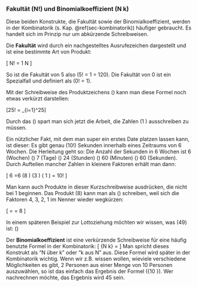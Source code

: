 ### Fakultät \(N!\) und Binomialkoeffizient \(N \choose k\) {#fakultaet}

Diese beiden Konstrukte, die Fakultät sowie der Binomialkoeffizient, werden in der Kombinatorik (s. Kap. \@ref(sec-kombinatorik)) häufiger gebraucht. Es handelt sich im Prinzip nur um abkürzende Schreibweisen.

Die **Fakultät** wird durch ein nachgestelltes Ausrufezeichen dargestellt und ist eine bestimmte Art von Produkt:

\[ N! = 1 \cdot 2 \cdot \ldots \cdot N \]

So ist die Fakultät von 5 also \(5! = 1\cdot 2\cdot 3\cdot 4\cdot 5 = 120\). Die Fakultät von 0 ist ein Spezialfall und definiert als \(0! = 1\).

Mit der Schreibweise des Produktzeichens \(\Pi\) kann man diese Formel noch etwas verkürzt darstellen:

\[25! = \Pi_{i=1}^25\]

Durch das \(\Pi\) spart man sich jetzt die Arbeit, die Zahlen \(1 \cdot 2 \cdot \ldots \cdot 25\) ausschreiben zu müssen.

Ein nützlicher Fakt, mit dem man super ein erstes Date platzen lassen kann, ist dieser: Es gibt genau \(10!\) Sekunden innerhalb eines Zeitraums von 6 Wochen. Die Herleitung geht so: Die Anzahl der Sekunden in 6 Wochen ist 6 (Wochen) \(\cdot\) 7 (Tage) \(\cdot\) 24 (Stunden) \(\cdot\) 60 (Minuten) \(\cdot\) 60 (Sekunden). Durch Aufteilen mancher Zahlen in kleinere Faktoren erhält man dann:

\[ 6 \cdot 7 \cdot 24 \cdot 60 \cdot 60 =6\cdot 7 \cdot (8 \cdot 3) \cdot (3 \cdot 2 \cdot 10) \cdot ( 1 \cdot 3 \cdot 4 \cdot 5) = 10! \]

Man kann auch Produkte in dieser Kurzschreibweise ausdrücken, die nicht bei 1 beginnen. Das Produkt \(8\cdot 7\cdot 6\cdot 5\) kann man als \(\frac{8!}{4!}\) schreiben, weil sich die Faktoren 4, 3, 2, 1 im Nenner wieder wegkürzen:

\[ \frac{8!}{4!} = \frac{8\cdot 7\cdot 6\cdot 5\cdot 4\cdot 3\cdot 2\cdot 1}{4\cdot 3\cdot 2\cdot 1} = 8\cdot 7\cdot 6\cdot 5 \]

In einem späteren Beispiel zur Lottoziehung möchten wir wissen, was \(49\cdot 48\cdot 47\cdot 46\cdot 45\cdot 44\) ist: \(\frac{49!}{43!}\)

Der **Binomialkoeffizient** ist eine verkürzende Schreibweise für eine häufig benutzte Formel in der Kombinatorik:
\[ {N \choose k} = \frac{N!}{k!\cdot (N-k)!} \]
Man spricht dieses Konstrukt als "N über k" oder "k aus N" aus. Diese Formel wird später in der Kombinatorik wichtig. Wenn wir z.B. wissen wollen, wieviele verschiedene Möglichkeiten es gibt, 2 Personen aus einer Menge von 10 Personen auszuwählen, so ist das einfach das Ergebnis der Formel \({10 \choose 2}\). Wer nachrechnen möchte, das Ergebnis wird 45 sein.